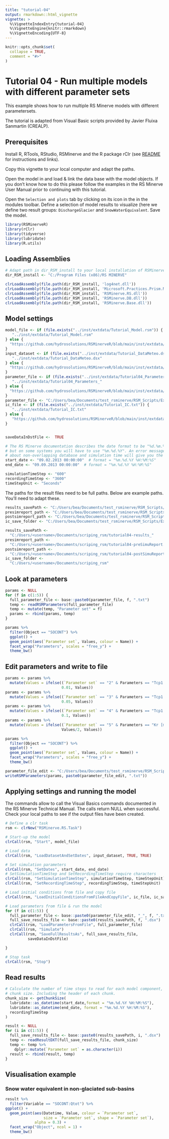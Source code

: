 ```yaml
---
title: "tutorial-04"
output: rmarkdown::html_vignette
vignette: >
  %\VignetteIndexEntry{tutorial-04}
  %\VignetteEngine{knitr::rmarkdown}
  %\VignetteEncoding{UTF-8}
---
```


```r
knitr::opts_chunk$set(
  collapse = TRUE,
  comment = "#>"
)
```

# Tutorial 04 - Run multiple models with different parameter sets
This example shows how to run multiple RS Minerve models with different parametersets.     

The tutorial is adapted from Visual Basic scripts provided by Javier Fluixa Sanmartin (CREALP). 

## Prerequisites
Install R, RTools, RStudio, RSMinerve and the R package rClr (see [README](https://github.com/hydrosolutions/RSMinerveR#readme) for instructions and links).   

Copy this vignette to your local computer and adapt the paths.   
  
Open the model in \code{RSMinerveR/data/Model.rsm} and load & link the data base with the model objects. If you don't know how to do this please follow the examples in the RS Minerve User Manual prior to continuing with this tutorial.  

Open the ```Selection and plots``` tab by clicking on its icon in the in the modules toolbar. Define a selection of model results to visualize (here we define two result groups: ```DischargeGlacier``` and ```SnowWaterEquivalent```. Save the model.  


```r
library(RSMinerveR)
library(rClr)
library(tidyverse)
library(lubridate)
library(R.utils)
```


## Loading Assemblies

```r
# Adapt path in dir_RSM_install to your local installation of RSMinerve. 
dir_RSM_install <- "C:/Program Files (x86)/RS MINERVE"

clrLoadAssembly(file.path(dir_RSM_install, 'log4net.dll'))
clrLoadAssembly(file.path(dir_RSM_install, 'Microsoft.Practices.Prism.Mvvm.dll'))
clrLoadAssembly(file.path(dir_RSM_install, 'RSMinerve.RS.dll'))
clrLoadAssembly(file.path(dir_RSM_install, 'RSMinerve.DB.dll'))
clrLoadAssembly(file.path(dir_RSM_install, 'RSMinerve.Base.dll'))
```

## Model settings

```r
model_file <- if (file.exists("../inst/extdata/Tutorial_Model.rsm")) {
   "../inst/extdata/Tutorial_Model.rsm"
} else {
  "https://github.com/hydrosolutions/RSMinerveR/blob/main/inst/extdata/Tutorial_Model.rsm"
}
input_dataset <- if (file.exists("../inst/extdata/Tutorial_DataMeteo.dsx")) {
   "../inst/extdata/Tutorial_DataMeteo.dsx"
} else {
  "https://github.com/hydrosolutions/RSMinerveR/blob/main/inst/extdata/Tutorial_DataMeteo.dst"
}
parameter_file <- if (file.exists("../inst/extdata/Tutorial04_Parameters_1.txt")) {
   "../inst/extdata/Tutorial04_Parameters_"
} else {
  "https://github.com/hydrosolutions/RSMinerveR/blob/main/inst/extdata/Tutorial04_Parameters_"
}
parameter_file <- "C:/Users/bea/Documents/test_rsminerve/RSM_Scripts/Example VBS/Outputs/test_writeRSMParameters_"
ic_file <- if (file.exists("../inst/extdata/Tutorial_IC.txt")) {
   "../inst/extdata/Tutorial_IC.txt"
} else {
   "https://github.com/hydrosolutions/RSMinerveR/blob/main/inst/extdata/Tutorial_IC.txt"
}


saveDataInDstFile <-  TRUE

# The RS Minerve documentation describes the date format to be "%d.%m.%Y" 
# but on some systems you will have to use "%m.%d.%Y". An error message 
# about non-overlapping database and simulation time will give you the hint. 
start_date <- "09.02.2013 00:00:00"  # format = "%m.%d.%Y %H:%M:%S"
end_date <- "09.09.2013 00:00:00"  # format = "%m.%d.%Y %H:%M:%S"

simulationTimeStep <- "600"  
recordingTimeStep <- "3600"
timeStepUnit <- "Seconds"

```


The paths for the result files need to be full paths. Below are example paths. You'll need to adapt these. 

```r
results_savePath <- "C:/Users/bea/Documents/test_rsminerve/RSM_Scripts/Example VBS/Outputs/tutorial04-results_"
presimreport_path <- "C:/Users/bea/Documents/test_rsminerve/RSM_Scripts/Example VBS/Outputs/tutorial04-preSimulationReport.txt"
postsimreport_path <- "C:/Users/bea/Documents/test_rsminerve/RSM_Scripts/Example VBS/Outputs/tutorial04-postSimulationReport.txt"
ic_save_folder <- "C:/Users/bea/Documents/test_rsminerve/RSM_Scripts/Example VBS/Outputs"
```

```r
results_savePath <-
  "C:/Users/<username>/Documents/scriping_rsm/tutorial04-results_"
presimreport_path <- 
  "C:/Users/<username>/Documents/scriping_rsm/tutorial04-preSimuReport.txt"
postsimreport_path <- 
  "C:/Users/<username>/Documents/scriping_rsm/tutorial04-postSimuReport.txt"
ic_save_folder <- 
  "C:/Users/<username>/Documents/scriping_rsm"
```


## Look at parameters

```r
params <- NULL
for (f in c(1:5)) {
  full_parameter_file <- base::paste0(parameter_file, f, ".txt")
  temp <- readRSMParameters(full_parameter_file)
  temp <- mutate(temp, "Parameter set" = f)
  params <- rbind(params, temp)
}

params %>%
  filter(Object == "SOCONT") %>%
  ggplot() + 
  geom_point(aes(`Parameter set`, Values, colour = Name)) + 
  facet_wrap("Parameters", scales = "free_y") + 
  theme_bw()
```

## Edit parameters and write to file

```r
params <- params %>% 
  mutate(Values = ifelse((`Parameter set` == "2" & Parameters == "Tcp1 [deg C]"), 
                         0.01, Values))
params <- params %>% 
  mutate(Values = ifelse((`Parameter set` == "3" & Parameters == "Tcp1 [deg C]"), 
                         0.05, Values))
params <- params %>% 
  mutate(Values = ifelse((`Parameter set` == "4" & Parameters == "Tcp1 [deg C]"), 
                         0.1, Values))
params <- params %>% 
  mutate(Values = ifelse((`Parameter set` == "5" & Parameters == "Kr [m1/3/s]"), 
                         Values/2, Values))

params %>%
  filter(Object == "SOCONT") %>%
  ggplot() + 
  geom_point(aes(`Parameter set`, Values, colour = Name)) + 
  facet_wrap("Parameters", scales = "free_y") + 
  theme_bw()

parameter_file_edit <- "C:/Users/bea/Documents/test_rsminerve/RSM_Scripts/Example VBS/Outputs/test_writeRSMParameters_edit"
writeRSMParameters(params, paste0(parameter_file_edit, ".txt"))
```



## Applying settings and running the model
The \code{clrCall} commands allow to call the Visual Basics commands documented in the RS Minerve Technical Manual. The calls return NULL when successful. Check your local paths to see if the output files have been created.  
```r
# Define a clr task
rsm <- clrNew("RSMinerve.RS.Task")  

# Start-up the model
clrCall(rsm, "Start", model_file)

# Load data
clrCall(rsm, "LoadDatasetAndSetDates", input_dataset, TRUE, TRUE)

# Set simulation parameters
clrCall(rsm, "SetDates", start_date, end_date)
# SetSimulationTimeStep and SetRecordingTimeStep require characters
clrCall(rsm, "SetSimulationTimeStep", simulationTimeStep, timeStepUnit) 
clrCall(rsm, "SetRecordingTimeStep", recordingTimeStep, timeStepUnit)  

# Load initial conditions from file and copy file
clrCall(rsm, "LoadInitialConditionsFromFileAndCopyFile", ic_file, ic_save_folder)

# Load parameters from file & run the model
for (f in c(1:5)) {
  full_parameter_file <- base::paste0(parameter_file_edit, "_", f, ".txt")
  full_save_results_file <- base::paste0(results_savePath, f, ".dsx")
  clrCall(rsm, "LoadParametersFromFile", full_parameter_file)
  clrCall(rsm, "Simulate")
  clrCall(rsm, "SaveFullResultsAs", full_save_results_file, 
          saveDataInDstFile)  

}

# Stop task
clrCall(rsm, "Stop")
```

## Read results
```r
# Calculate the number of time steps to read for each model component, i.e. the 
# chunk size. Including the header of each chunk. 
chunk_size <- getChunkSize(
  lubridate::as_datetime(start_date,format = "%m.%d.%Y %H:%M:%S"), 
  lubridate::as_datetime(end_date, format = "%m.%d.%Y %H:%M:%S"), 
  recordingTimeStep
) 

result <- NULL
for (i in c(1:5)) {
  full_save_results_file <- base::paste0(results_savePath, i, ".dsx")
  temp <- readResultDXT(full_save_results_file, chunk_size)
  temp <- temp %>%
    dplyr::mutate(`Parameter set` = as.character(i))
  result <- rbind(result, temp)
}
```


## Visualisation example

### Snow water equivalent in non-glaciated sub-basins
```r
result %>% 
  filter(Variable == "SOCONT:Qtot") %>%
ggplot() + 
  geom_point(aes(Datetime, Value, colour = `Parameter set`, 
                 size = `Parameter set`, shape = `Parameter set`), 
             alpha = 0.3) +
  facet_wrap("Object", ncol = 1) + 
  theme_bw()
```

